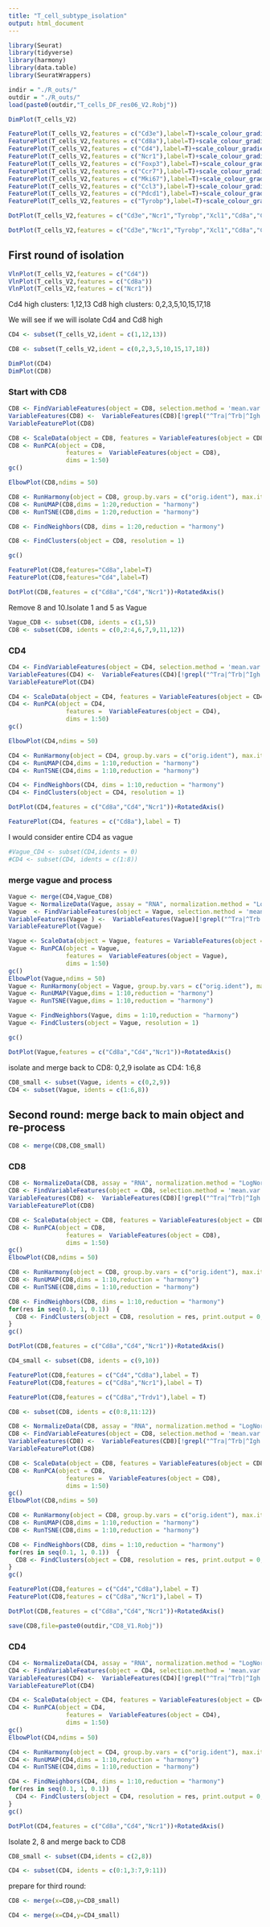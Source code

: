 ```yaml
---
title: "T_cell_subtype_isolation"
output: html_document
---
```


```r
library(Seurat)
library(tidyverse)
library(harmony)
library(data.table)
library(SeuratWrappers)
```

```r
indir = "./R_outs/"
outdir = "./R_outs/"
load(paste0(outdir,"T_cells_DF_res06_V2.Robj"))
```

```r
DimPlot(T_cells_V2)
```
```r
FeaturePlot(T_cells_V2,features = c("Cd3e"),label=T)+scale_colour_gradientn(colors = c("grey", "red", "purple"))
FeaturePlot(T_cells_V2,features = c("Cd8a"),label=T)+scale_colour_gradientn(colors = c("grey", "red", "purple"))
FeaturePlot(T_cells_V2,features = c("Cd4"),label=T)+scale_colour_gradientn(colors = c("grey", "red", "purple"))
FeaturePlot(T_cells_V2,features = c("Ncr1"),label=T)+scale_colour_gradientn(colors = c("grey", "red", "purple"))
FeaturePlot(T_cells_V2,features = c("Foxp3"),label=T)+scale_colour_gradientn(colors = c("grey", "red", "purple"))
FeaturePlot(T_cells_V2,features = c("Ccr7"),label=T)+scale_colour_gradientn(colors = c("grey", "red", "purple"))
FeaturePlot(T_cells_V2,features = c("Mki67"),label=T)+scale_colour_gradientn(colors = c("grey", "red", "purple"))
FeaturePlot(T_cells_V2,features = c("Ccl3"),label=T)+scale_colour_gradientn(colors = c("grey", "red", "purple"))
FeaturePlot(T_cells_V2,features = c("Pdcd1"),label=T)+scale_colour_gradientn(colors = c("grey", "red", "purple"))
FeaturePlot(T_cells_V2,features = c("Tyrobp"),label=T)+scale_colour_gradientn(colors = c("grey", "red", "purple"))
```

```r
DotPlot(T_cells_V2,features = c("Cd3e","Ncr1","Tyrobp","Xcl1","Cd8a","Cd4","Ccr7","Sell","Ly6c1","Tox","Pdcd1","Il4","Il17a","Itgam","Itgax","Cd7","Gzmb","Cx3cr1","Cd40lg","Bcl3","Foxp3","Slamf6","Isg15","Cd69","Trgv2"))+RotatedAxis()
```



```r
DotPlot(T_cells_V2,features = c("Cd3e","Ncr1","Tyrobp","Xcl1","Cd8a","Cd4","Ccr7","Sell","Ly6c1","Tox","Pdcd1","Il4","Il17a","Itgam","Itgax","Cd7","Gzmb","Cx3cr1","Cd40lg","Bcl3","Foxp3","Slamf6","Isg15","Cd69","Trgv2"))+RotatedAxis()
```



## First round of isolation
```r
VlnPlot(T_cells_V2,features = c("Cd4"))
VlnPlot(T_cells_V2,features = c("Cd8a"))
VlnPlot(T_cells_V2,features = c("Ncr1"))
```
Cd4 high clusters: 1,12,13
Cd8 high clusters: 0,2,3,5,10,15,17,18

We will see if we will isolate Cd4 and Cd8 high 

```r
CD4 <- subset(T_cells_V2,ident = c(1,12,13))

CD8 <- subset(T_cells_V2,ident = c(0,2,3,5,10,15,17,18))
```

```r
DimPlot(CD4)
DimPlot(CD8)
```
### Start with CD8

```r
CD8 <- FindVariableFeatures(object = CD8, selection.method = 'mean.var.plot', mean.cutoff = c(0.05, 5), dispersion.cutoff = c(0.55, Inf))
VariableFeatures(CD8) <-  VariableFeatures(CD8)[!grepl("^Tra|^Trb|^Igh|^Igk|Mamu-a", VariableFeatures(CD8))]
VariableFeaturePlot(CD8)

CD8 <- ScaleData(object = CD8, features = VariableFeatures(object = CD8), vars.to.regress = c("nCount_RNA", "percent.mt"))
CD8 <- RunPCA(object = CD8,
                features =  VariableFeatures(object = CD8),
                dims = 1:50)
gc()
```

```r
ElbowPlot(CD8,ndims = 50)
```

```r

CD8 <- RunHarmony(object = CD8, group.by.vars = c("orig.ident"), max.iter.harmony = 20)
CD8 <- RunUMAP(CD8,dims = 1:20,reduction = "harmony")
CD8 <- RunTSNE(CD8,dims = 1:20,reduction = "harmony")

CD8 <- FindNeighbors(CD8, dims = 1:20,reduction = "harmony")

CD8 <- FindClusters(object = CD8, resolution = 1)

gc()
```
```r
FeaturePlot(CD8,features="Cd8a",label=T)
FeaturePlot(CD8,features="Cd4",label=T)
```

```r
DotPlot(CD8,features = c("Cd8a","Cd4","Ncr1"))+RotatedAxis()
```
Remove 8 and 10.Isolate 1 and 5 as Vague

```r
Vague_CD8 <- subset(CD8, idents = c(1,5))
CD8 <- subset(CD8, idents = c(0,2:4,6,7,9,11,12))
```


### CD4

```r
CD4 <- FindVariableFeatures(object = CD4, selection.method = 'mean.var.plot', mean.cutoff = c(0.05, 5), dispersion.cutoff = c(0.55, Inf))
VariableFeatures(CD4) <-  VariableFeatures(CD4)[!grepl("^Tra|^Trb|^Igh|^Igk|Mamu-a", VariableFeatures(CD4))]
VariableFeaturePlot(CD4)

CD4 <- ScaleData(object = CD4, features = VariableFeatures(object = CD4), vars.to.regress = c("nCount_RNA", "percent.mt"))
CD4 <- RunPCA(object = CD4,
                features =  VariableFeatures(object = CD4),
                dims = 1:50)
gc()

ElbowPlot(CD4,ndims = 50)
```
```r
CD4 <- RunHarmony(object = CD4, group.by.vars = c("orig.ident"), max.iter.harmony = 20)
CD4 <- RunUMAP(CD4,dims = 1:10,reduction = "harmony")
CD4 <- RunTSNE(CD4,dims = 1:10,reduction = "harmony")

CD4 <- FindNeighbors(CD4, dims = 1:10,reduction = "harmony")
CD4 <- FindClusters(object = CD4, resolution = 1)

```

```r
DotPlot(CD4,features = c("Cd8a","Cd4","Ncr1"))+RotatedAxis()
```
```r
FeaturePlot(CD4, features = c("Cd8a"),label = T)
```

I would consider entire CD4 as vague

```r
#Vague_CD4 <- subset(CD4,idents = 0)
#CD4 <- subset(CD4, idents = c(1:8))
```

### merge vague and process

```r
Vague <- merge(CD4,Vague_CD8)
Vague <- NormalizeData(Vague, assay = "RNA", normalization.method = "LogNormalize", scale.factor = 10000)
Vague  <- FindVariableFeatures(object = Vague, selection.method = 'mean.var.plot', mean.cutoff = c(0.025, 5), dispersion.cutoff = c(0.55, Inf))
VariableFeatures(Vague ) <-  VariableFeatures(Vague)[!grepl("^Tra|^Trb|^Igh|^Igk|Mamu-a", VariableFeatures(Vague))]
VariableFeaturePlot(Vague)

Vague <- ScaleData(object = Vague, features = VariableFeatures(object = Vague), vars.to.regress = c("nCount_RNA", "percent.mt"))
Vague <- RunPCA(object = Vague,
                features =  VariableFeatures(object = Vague),
                dims = 1:50)
gc()
ElbowPlot(Vague,ndims = 50)
Vague <- RunHarmony(object = Vague, group.by.vars = c("orig.ident"), max.iter.harmony = 20)
Vague <- RunUMAP(Vague,dims = 1:10,reduction = "harmony")
Vague <- RunTSNE(Vague,dims = 1:10,reduction = "harmony")

Vague <- FindNeighbors(Vague, dims = 1:10,reduction = "harmony")
Vague <- FindClusters(object = Vague, resolution = 1)

gc()
```


```r
DotPlot(Vague,features = c("Cd8a","Cd4","Ncr1"))+RotatedAxis()
```

isolate and merge back to CD8: 0,2,9
isolate as CD4: 1:6,8

```r
CD8_small <- subset(Vague, idents = c(0,2,9))
CD4 <- subset(Vague, idents = c(1:6,8))
```

## Second round: merge back to main object and re-process

```r
CD8 <- merge(CD8,CD8_small)

```



### CD8

```r
CD8 <- NormalizeData(CD8, assay = "RNA", normalization.method = "LogNormalize", scale.factor = 10000)
CD8 <- FindVariableFeatures(object = CD8, selection.method = 'mean.var.plot', mean.cutoff = c(0.025, 5), dispersion.cutoff = c(0.55, Inf))
VariableFeatures(CD8) <-  VariableFeatures(CD8)[!grepl("^Tra|^Trb|^Igh|^Igk|Mamu-a", VariableFeatures(CD8))]
VariableFeaturePlot(CD8)

CD8 <- ScaleData(object = CD8, features = VariableFeatures(object = CD8), vars.to.regress = c("nCount_RNA", "percent.mt"))
CD8 <- RunPCA(object = CD8,
                features =  VariableFeatures(object = CD8),
                dims = 1:50)
gc()
ElbowPlot(CD8,ndims = 50)

```

```r
CD8 <- RunHarmony(object = CD8, group.by.vars = c("orig.ident"), max.iter.harmony = 20)
CD8 <- RunUMAP(CD8,dims = 1:10,reduction = "harmony")
CD8 <- RunTSNE(CD8,dims = 1:10,reduction = "harmony")

CD8 <- FindNeighbors(CD8, dims = 1:10,reduction = "harmony")
for(res in seq(0.1, 1, 0.1))  {   
  CD8 <- FindClusters(object = CD8, resolution = res, print.output = 0, save.SNN = TRUE)
} 
gc()
```

```r
DotPlot(CD8,features = c("Cd8a","Cd4","Ncr1"))+RotatedAxis()
```

```r
CD4_small <- subset(CD8, idents = c(9,10))
```


```r
FeaturePlot(CD8,features = c("Cd4","Cd8a"),label = T)
FeaturePlot(CD8,features = c("Cd8a","Ncr1"),label = T)
```
```r
FeaturePlot(CD8,features = c("Cd8a","Trdv1"),label = T)
```

```r
CD8 <- subset(CD8, idents = c(0:8,11:12))
```

```r
CD8 <- NormalizeData(CD8, assay = "RNA", normalization.method = "LogNormalize", scale.factor = 10000)
CD8 <- FindVariableFeatures(object = CD8, selection.method = 'mean.var.plot', mean.cutoff = c(0.025, 5), dispersion.cutoff = c(0.55, Inf))
VariableFeatures(CD8) <-  VariableFeatures(CD8)[!grepl("^Tra|^Trb|^Igh|^Igk|Mamu-a", VariableFeatures(CD8))]
VariableFeaturePlot(CD8)

CD8 <- ScaleData(object = CD8, features = VariableFeatures(object = CD8), vars.to.regress = c("nCount_RNA", "percent.mt"))
CD8 <- RunPCA(object = CD8,
                features =  VariableFeatures(object = CD8),
                dims = 1:50)
gc()
ElbowPlot(CD8,ndims = 50)

CD8 <- RunHarmony(object = CD8, group.by.vars = c("orig.ident"), max.iter.harmony = 20)
CD8 <- RunUMAP(CD8,dims = 1:10,reduction = "harmony")
CD8 <- RunTSNE(CD8,dims = 1:10,reduction = "harmony")

CD8 <- FindNeighbors(CD8, dims = 1:10,reduction = "harmony")
for(res in seq(0.1, 1, 0.1))  {   
  CD8 <- FindClusters(object = CD8, resolution = res, print.output = 0, save.SNN = TRUE)
} 
gc()
```

```r
FeaturePlot(CD8,features = c("Cd4","Cd8a"),label = T)
FeaturePlot(CD8,features = c("Cd8a","Ncr1"),label = T)
```
```r
DotPlot(CD8,features = c("Cd8a","Cd4","Ncr1"))+RotatedAxis()
```

```r
save(CD8,file=paste0(outdir,"CD8_V1.Robj"))
```

### CD4

```r
CD4 <- NormalizeData(CD4, assay = "RNA", normalization.method = "LogNormalize", scale.factor = 10000)
CD4 <- FindVariableFeatures(object = CD4, selection.method = 'mean.var.plot', mean.cutoff = c(0.025, 5), dispersion.cutoff = c(0.55, Inf))
VariableFeatures(CD4) <-  VariableFeatures(CD4)[!grepl("^Tra|^Trb|^Igh|^Igk|Mamu-a", VariableFeatures(CD4))]
VariableFeaturePlot(CD4)

CD4 <- ScaleData(object = CD4, features = VariableFeatures(object = CD4), vars.to.regress = c("nCount_RNA", "percent.mt"))
CD4 <- RunPCA(object = CD4,
                features =  VariableFeatures(object = CD4),
                dims = 1:50)
gc()
ElbowPlot(CD4,ndims = 50)
```

```r
CD4 <- RunHarmony(object = CD4, group.by.vars = c("orig.ident"), max.iter.harmony = 20)
CD4 <- RunUMAP(CD4,dims = 1:10,reduction = "harmony")
CD4 <- RunTSNE(CD4,dims = 1:10,reduction = "harmony")

CD4 <- FindNeighbors(CD4, dims = 1:10,reduction = "harmony")
for(res in seq(0.1, 1, 0.1))  {   
  CD4 <- FindClusters(object = CD4, resolution = res, print.output = 0, save.SNN = TRUE)
} 
gc()
```

```r
DotPlot(CD4,features = c("Cd8a","Cd4","Ncr1"))+RotatedAxis()
```
Isolate 2, 8 and merge back to CD8

```r
CD8_small <- subset(CD4,idents = c(2,8))
```

```r
CD4 <- subset(CD4, idents = c(0:1,3:7,9:11))
```

prepare for third round:
```r
CD8 <- merge(x=CD8,y=CD8_small)
```

```r
CD4 <- merge(x=CD4,y=CD4_small)
```

###

